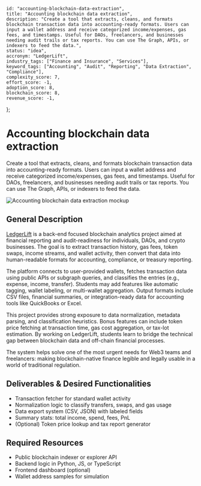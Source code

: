     id: "accounting-blockchain-data-extraction",
    title: "Accounting blockchain data extraction",
    description: "Create a tool that extracts, cleans, and formats blockchain transaction data into accounting-ready formats. Users can input a wallet address and receive categorized income/expenses, gas fees, and timestamps. Useful for DAOs, freelancers, and businesses needing audit trails or tax reports. You can use The Graph, APIs, or indexers to feed the data.",
    status: "idea",
    accronym: "LedgerLift",
    industry_tags: ["Finance and Insurance", "Services"],
    keyword_tags: ["Accounting", "Audit", "Reporting", "Data Extraction", "Compliance"],
    complexity_score: 7,
    effort_score: -1,
    adoption_score: 8,
    blockchain_score: 8,
    revenue_score: -1,
};

# Accounting blockchain data extraction

Create a tool that extracts, cleans, and formats blockchain transaction data into accounting-ready formats. Users can input a wallet address and receive categorized income/expenses, gas fees, and timestamps. Useful for DAOs, freelancers, and businesses needing audit trails or tax reports. You can use The Graph, APIs, or indexers to feed the data.

![Accounting blockchain data extraction mockup](/images/project/accounting-blockchain-data-extraction.jpg)

## General Description

[LedgerLift](https://ledgerlift.monark.io) is a back-end focused blockchain analytics project aimed at financial reporting and audit-readiness for individuals, DAOs, and crypto businesses. The goal is to extract transaction history, gas fees, token swaps, income streams, and wallet activity, then convert that data into human-readable formats for accounting, compliance, or treasury reporting.

The platform connects to user-provided wallets, fetches transaction data using public APIs or subgraph queries, and classifies the entries (e.g., expense, income, transfer). Students may add features like automatic tagging, wallet labeling, or multi-wallet aggregation. Output formats include CSV files, financial summaries, or integration-ready data for accounting tools like QuickBooks or Excel.

This project provides strong exposure to data normalization, metadata parsing, and classification heuristics. Bonus features can include token price fetching at transaction time, gas cost aggregation, or tax-lot estimation. By working on LedgerLift, students learn to bridge the technical gap between blockchain data and off-chain financial processes.

The system helps solve one of the most urgent needs for Web3 teams and freelancers: making blockchain-native finance legible and legally usable in a world of traditional regulation.

## Deliverables & Desired Functionalities

- Transaction fetcher for standard wallet activity
- Normalization logic to classify transfers, swaps, and gas usage
- Data export system (CSV, JSON) with labeled fields
- Summary stats: total income, spend, fees, PnL
- (Optional) Token price lookup and tax report generator

## Required Resources

- Public blockchain indexer or explorer API
- Backend logic in Python, JS, or TypeScript
- Frontend dashboard (optional)
- Wallet address samples for simulation
